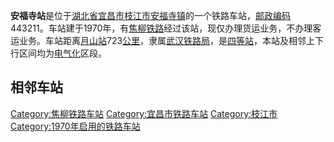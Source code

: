 {{noteTA
|1=zh-cn:始发车次; zh-hk:列車班次;
|2=zh-cn:车次; zh-hk:班次;
}}
{{Not|安福站}}
{{Infobox China railway station
|车站名称 = 安福寺站
|图片 = 
|图片介绍 = 
|其他名称 = 
|车站拼音 = Anfusi
|英文名称 = Anfusi Railway Station
|车站代码 = 44546<ref>{{cite book|title=中华人民共和国铁路车站代码（GB/T 10302-2010）|publisher=中国标准出版社|year=2010|isbn=155066140495|ignore-isbn-error=true|pages=1}}</ref>
|车站位置 = [[湖北省|湖北省]][[宜昌市|宜昌市]][[枝江市|枝江市]][[安福寺镇|安福寺镇]]
|坐标 = 
|归属 = [[武汉铁路局|武汉铁路局]]
|线路 = [[焦柳铁路|焦柳铁路]]
|车站等级 = [[四等站_(中铁)|四等站]]
}}
'''安福寺站'''是位于[[湖北省|湖北省]][[宜昌市|宜昌市]][[枝江市|枝江市]][[安福寺镇|安福寺镇]]的一个铁路车站，[[邮政编码|邮政编码]]443211。车站建于1970年，有[[焦柳铁路|焦柳铁路]]经过该站，现仅办理货运业务，不办理客运业务。车站距离[[月山站|月山站]]723[[公里|公里]]，隶属[[武汉铁路局|武汉铁路局]]，是[[四等站_(中铁)|四等站]]，本站及相邻上下行区间均为[[电气化|电气化]]区段。

==相邻车站==
{{start rail box}}
{{s-inop|[[鸦雀岭站|鸦雀岭站]]}}
{{s-line|[[焦柳铁路|焦柳铁路]]<br>← 17km 安福寺站 7km →}}
{{s-inop|[[枝江站|枝江站]]}}
{{end box}}
{{焦柳铁路}}
{{铁路车站小作品}}
{{湖北小作品}}

[[Category:焦柳铁路车站|Category:焦柳铁路车站]]
[[Category:宜昌市铁路车站|Category:宜昌市铁路车站]]
[[Category:枝江市|Category:枝江市]]
[[Category:1970年启用的铁路车站|Category:1970年启用的铁路车站]]